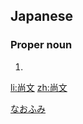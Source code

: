==Japanese==
{{ja-kanjitab|尚|文}}

===Proper noun===
{{ja-pos|proper|なおふみ}}

# {{given name|male|lang=ja}}

[[Category:Japanese male given names|なおふみ]]

[[li:尚文]]
[[zh:尚文]]